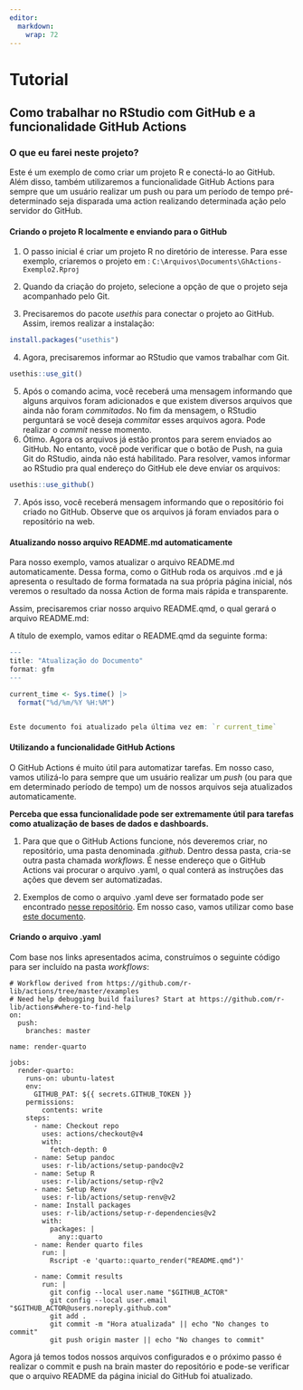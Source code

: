 ```yaml
---
editor:
  markdown: 
    wrap: 72
---
```


# Tutorial

## Como trabalhar no RStudio com GitHub e a funcionalidade GitHub Actions

### O que eu farei neste projeto?

Este é um exemplo de como criar um projeto R e conectá-lo ao GitHub.
Além disso, também utilizaremos a funcionalidade GitHub Actions para
sempre que um usuário realizar um push ou para um período de tempo
pré-determinado seja disparada uma action realizando determinada ação
pelo servidor do GitHub.

#### Criando o projeto R localmente e enviando para o GitHub

1.  O passo inicial é criar um projeto R no diretório de interesse. Para
    esse exemplo, criaremos o projeto em :
    `C:\Arquivos\Documents\GhActions-Exemplo2.Rproj`

2.  Quando da criação do projeto, selecione a opção de que o projeto
    seja acompanhado pelo Git.

3.  Precisaremos do pacote *usethis* para conectar o projeto ao GitHub.
    Assim, iremos realizar a instalação:

``` r
install.packages("usethis")
```

4.  Agora, precisaremos informar ao RStudio que vamos trabalhar com Git.

``` r
usethis::use_git()
```

5.  Após o comando acima, você receberá uma mensagem informando que
    alguns arquivos foram adicionados e que existem diversos arquivos
    que ainda não foram *commitados*. No fim da mensagem, o RStudio
    perguntará se você deseja *commitar* esses arquivos agora. Pode
    realizar o *commit* nesse momento.
6.  Ótimo. Agora os arquivos já estão prontos para serem enviados ao
    GitHub. No entanto, você pode verificar que o botão de Push, na guia
    Git do RStudio, ainda não está habilitado. Para resolver, vamos
    informar ao RStudio pra qual endereço do GitHub ele deve enviar os
    arquivos:

``` r
usethis::use_github()
```

7.  Após isso, você receberá mensagem informando que o repositório foi
    criado no GitHub. Observe que os arquivos já foram enviados para o
    repositório na web.

#### Atualizando nosso arquivo README.md automaticamente

Para nosso exemplo, vamos atualizar o arquivo README.md automaticamente.
Dessa forma, como o GitHub roda os arquivos .md e já apresenta o
resultado de forma formatada na sua própria página inicial, nós veremos
o resultado da nossa Action de forma mais rápida e transparente.

Assim, precisaremos criar nosso arquivo README.qmd, o qual gerará o
arquivo README.md:

A título de exemplo, vamos editar o README.qmd da seguinte forma:

```r
---
title: "Atualização do Documento"
format: gfm
---

current_time <- Sys.time() |>
  format("%d/%m/%Y %H:%M")


Este documento foi atualizado pela última vez em: `r current_time`
```

#### Utilizando a funcionalidade GitHub Actions

O GitHub Actions é muito útil para automatizar tarefas. Em nosso caso,
vamos utilizá-lo para sempre que um usuário realizar um *push* (ou para
que em determinado período de tempo) um de nossos arquivos seja
atualizados automaticamente.

**Perceba que essa funcionalidade pode ser extremamente útil para
tarefas como atualização de bases de dados e dashboards.**

1.  Para que que o GitHub Actions funcione, nós deveremos criar, no
    repositório, uma pasta denominada *.github*. Dentro dessa pasta,
    cria-se outra pasta chamada *workflows.* É nesse endereço que o
    GitHub Actions vai procurar o arquivo .yaml, o qual conterá as
    instruções das ações que devem ser automatizadas.

2.  Exemplos de como o arquivo .yaml deve ser formatado pode ser
    encontrado [nesse
    repositório](https://github.com/r-lib/actions/tree/old/examples#readme).
    Em nosso caso, vamos utilizar como base [este
    documento](https://github.com/r-lib/actions/tree/old/examples#render-rmarkdown).

#### Criando o arquivo .yaml

Com base nos links apresentados acima, construímos o seguinte código
para ser incluído na pasta *workflows*:

```         
# Workflow derived from https://github.com/r-lib/actions/tree/master/examples
# Need help debugging build failures? Start at https://github.com/r-lib/actions#where-to-find-help
on:
  push:
    branches: master

name: render-quarto

jobs:
  render-quarto:
    runs-on: ubuntu-latest
    env:
      GITHUB_PAT: ${{ secrets.GITHUB_TOKEN }}
    permissions:
        contents: write
    steps:
      - name: Checkout repo
        uses: actions/checkout@v4
        with:
          fetch-depth: 0
      - name: Setup pandoc
        uses: r-lib/actions/setup-pandoc@v2
      - name: Setup R
        uses: r-lib/actions/setup-r@v2
      - name: Setup Renv
        uses: r-lib/actions/setup-renv@v2
      - name: Install packages
        uses: r-lib/actions/setup-r-dependencies@v2
        with:
          packages: |
            any::quarto
      - name: Render quarto files
        run: |
          Rscript -e 'quarto::quarto_render("README.qmd")'

      - name: Commit results
        run: |
          git config --local user.name "$GITHUB_ACTOR"
          git config --local user.email "$GITHUB_ACTOR@users.noreply.github.com"
          git add .
          git commit -m "Hora atualizada" || echo "No changes to commit"
          git push origin master || echo "No changes to commit"
```

Agora já temos todos nossos arquivos configurados e o próximo passo é
realizar o commit e push na brain master do repositório e pode-se
verificar que o arquivo README da página inicial do GitHub foi
atualizado.
